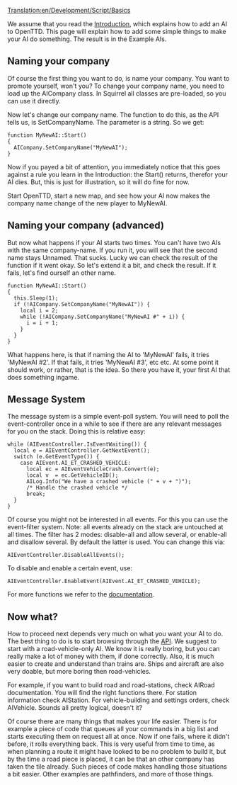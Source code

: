 [[Translation:en/Development/Script/Basics]]
{{en/Development/Script/Navigation}}

We assume that you read the [[en/Development/Script/Introduction|Introduction]], which explains how to add an AI to OpenTTD. This page will explain how to add some simple things to make your AI do something. The result is in the Example AIs.

==Naming your company==

Of course the first thing you want to do, is name your company. You want to promote yourself, won't you? To change your company name, you need to load up the AICompany class. In Squirrel all classes are pre-loaded, so you can use it directly.

Now let's change our company name. The function to do this, as the API tells us, is SetCompanyName. The parameter is a string. So we get:
 
 function MyNewAI::Start()
 {
   AICompany.SetCompanyName("MyNewAI");
 }
 
Now if you payed a bit of attention, you immediately notice that this goes against a rule you learn in the Introduction: the Start() returns, therefor your AI dies. But, this is just for illustration, so it will do fine for now.

Start OpenTTD, start a new map, and see how your AI now makes the company name change of the new player to MyNewAI.

==Naming your company (advanced)==

But now what happens if your AI starts two times. You can't have two AIs with the same company-name. If you run it, you will see that the second name stays Unnamed. That sucks. Lucky we can check the result of the function if it went okay. So let's extend it a bit, and check the result. If it fails, let's find ourself an other name.

 function MyNewAI::Start()
 {
   this.Sleep(1);
   if (!AICompany.SetCompanyName("MyNewAI")) {
     local i = 2;
     while (!AICompany.SetCompanyName("MyNewAI #" + i)) {
       i = i + 1;
     }
   }
 }

What happens here, is that if naming the AI to 'MyNewAI' fails, it tries 'MyNewAI #2'. If that fails, it tries 'MyNewAI #3', etc etc. At some point it should work, or rather, that is the idea. So there you have it, your first AI that does something ingame.

==Message System==

The message system is a simple event-poll system. You will need to poll the event-controller once in a while to see if there are any relevant messages for you on the stack. Doing this is relative easy:

 while (AIEventController.IsEventWaiting()) {
   local e = AIEventController.GetNextEvent();
   switch (e.GetEventType()) {
     case AIEvent.AI_ET_CRASHED_VEHICLE:
       local ec = AIEventVehicleCrash.Convert(e);
       local v  = ec.GetVehicleID();
       AILog.Info("We have a crashed vehicle (" + v + ")");
       /* Handle the crashed vehicle */
       break;
   }
 }

Of course you might not be interested in all events. For this you can use the event-filter system. Note: all events already on the stack are untouched at all times. The filter has 2 modes: disable-all and allow several, or enable-all and disallow several. By default the latter is used. You can change this via:

 AIEventController.DisableAllEvents();

To disable and enable a certain event, use:

 AIEventController.EnableEvent(AIEvent.AI_ET_CRASHED_VEHICLE);

For more functions we refer to the [http://devs.openttd.org/~noai/aidocs/classAIEventController.html documentation].

==Now what?==

How to proceed next depends very much on what you want your AI to do. The best thing to do is to start browsing through the [http://devs.openttd.org/~noai/aidocs/ API]. We suggest to start with a road-vehicle-only AI. We know it is really boring, but you can really make a lot of money with them, if done correctly. Also, it is much easier to create and understand than trains are. Ships and aircraft are also very doable, but more boring then road-vehicles.

For example, if you want to build road and road-stations, check AIRoad documentation. You will find the right functions there. For station information check AIStation. For vehicle-building and settings orders, check AIVehicle. Sounds all pretty logical, doesn't it?

Of course there are many things that makes your life easier. There is for example a piece of code that queues all your commands in a big list and starts executing them on request all at once. Now if one fails, where it didn't before, it rolls everything back. This is very useful from time to time, as when planning a route it might have looked to be no problem to build it, but by the time a road piece is placed, it can be that an other company has taken the tile already. Such pieces of code makes handling those situations a bit easier. Other examples are pathfinders, and more of those things.